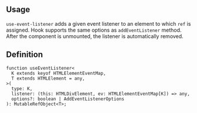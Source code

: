 

## Usage

`use-event-listener` adds a given event listener to an element to which `ref` is assigned.
Hook supports the same options as `addEventListener` method.
After the component is unmounted, the listener is automatically removed.

<Demo data={HooksDemos.useEventListenerDemo} />

## Definition

```tsx
function useEventListener<
  K extends keyof HTMLElementEventMap,
  T extends HTMLElement = any,
>(
  type: K,
  listener: (this: HTMLDivElement, ev: HTMLElementEventMap[K]) => any,
  options?: boolean | AddEventListenerOptions
): MutableRefObject<T>;
```
